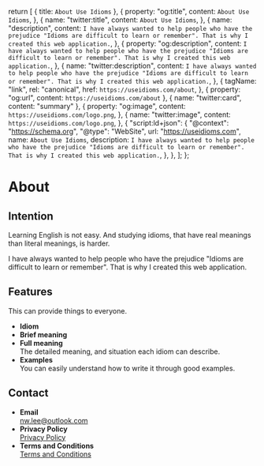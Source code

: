   return [
    { title: `About Use Idioms` },
    {
      property: "og:title",
      content: `About Use Idioms`,
    },
    {
      name: "twitter:title",
      content: `About Use Idioms`,
    },
    {
      name: "description",
      content: `I have always wanted to help people who have the prejudice "Idioms are difficult to learn or remember". That is why I created this web application.`,
    },
    {
      property: "og:description",
      content: `I have always wanted to help people who have the prejudice "Idioms are difficult to learn or remember". That is why I created this web application.`,
    },
    {
      name: "twitter:description",
      content: `I have always wanted to help people who have the prejudice "Idioms are difficult to learn or remember". That is why I created this web application.`,
    },
    {
      tagName: "link",
      rel: "canonical",
      href: `https://useidioms.com/about`,
    },
    { property: "og:url", content: `https://useidioms.com/about` },
    { name: "twitter:card", content: "summary" },
    {
      property: "og:image",
      content: `https://useidioms.com/logo.png`,
    },
    {
      name: "twitter:image",
      content: `https://useidioms.com/logo.png`,
    },
    {
      "script:ld+json": {
        "@context": "https://schema.org",
        "@type": "WebSite",
        url: "https://useidioms.com",
        name: `About Use Idioms`,
        description: `I have always wanted to help people who have the prejudice "Idioms are difficult to learn or remember". That is why I created this web application.`,
      },
    },
  ];
};

# About

## Intention

Learning English is not easy. And studying idioms, that have real meanings than literal meanings, is harder.

I have always wanted to help people who have the prejudice "Idioms are difficult to learn or remember". That is why I created this web application.

## Features

This can provide things to everyone.

- **Idiom**
- **Brief meaning**
- **Full meaning**  
  The detailed meaning, and situation each idiom can describe.
- **Examples**  
  You can easily understand how to write it through good examples.

## Contact

- **Email**  
  [nw.lee@outlook.com](mailto:nw.lee@outlook.com)
- **Privacy Policy**  
  [Privacy Policy](https://useidioms.com/privacy-policy)
- **Terms and Conditions**  
  [Terms and Conditions](https://useidioms.com/terms-and-conditions)
